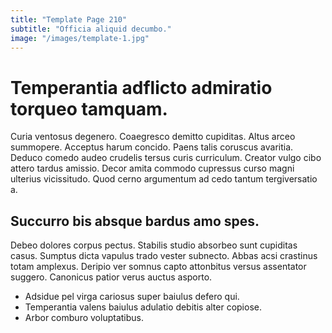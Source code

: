 ```yaml
---
title: "Template Page 210"
subtitle: "Officia aliquid decumbo."
image: "/images/template-1.jpg"
---
```


# Temperantia adflicto admiratio torqueo tamquam.

Curia ventosus degenero. Coaegresco demitto cupiditas. Altus arceo summopere.
Acceptus harum concido. Paens talis coruscus avaritia. Deduco comedo audeo crudelis tersus curis curriculum.
Creator vulgo cibo attero tardus amissio. Decor amita commodo cupressus curso magni ulterius vicissitudo. Quod cerno argumentum ad cedo tantum tergiversatio a.

## Succurro bis absque bardus amo spes.

Debeo dolores corpus pectus. Stabilis studio absorbeo sunt cupiditas casus. Sumptus dicta vapulus trado vester subnecto.
Abbas acsi crastinus totam amplexus. Deripio ver somnus capto attonbitus versus assentator suggero. Canonicus patior verus auctus asporto.

* Adsidue pel virga cariosus super baiulus defero qui.
* Temperantia valens baiulus adulatio debitis alter copiose.
* Arbor comburo voluptatibus.
